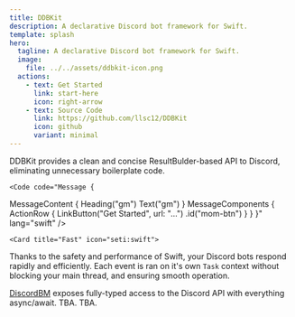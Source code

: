 ```yaml
---
title: DDBKit
description: A declarative Discord bot framework for Swift.
template: splash
hero:
  tagline: A declarative Discord bot framework for Swift.
  image:
    file: ../../assets/ddbkit-icon.png
  actions:
    - text: Get Started
      link: start-here
      icon: right-arrow
    - text: Source Code
      link: https://github.com/llsc12/DDBKit
      icon: github
      variant: minimal
---
```



<CardGrid stagger>
	<Card title="Powerful" icon="rocket">
DDBKit provides a clean and concise ResultBulder-based API to Discord, eliminating unnecessary boilerplate code.

    <Code code="Message {
&#9;MessageContent {
&#9;&#9;Heading(&quot;gm&quot;)
&#9;&#9;Text(&quot;gm&quot;)
&#9;}
&#9;MessageComponents {
&#9;&#9;ActionRow {
&#9;&#9;&#9;LinkButton(&quot;Get Started&quot;, url: &quot;...&quot;)
&#9;&#9;&#9;&#9;.id(&quot;mom-btn&quot;)
&#9;&#9;}
&#9;}
}" lang="swift" />
	</Card>
    
	<Card title="Fast" icon="seti:swift">
Thanks to the safety and performance of Swift, your Discord bots respond rapidly and efficiently.
Each event is ran on it's own `Task` context without blocking your main thread, and ensuring smooth operation.

[DiscordBM](https://github.com/DiscordBM/DiscordBM) exposes fully-typed access to the Discord API with everything async/await.
	</Card>
	<Card title="Extensive" icon="setting">
TBA.
	</Card>
	<Card title="And more" icon="open-book">
TBA.
	</Card>
</CardGrid>
